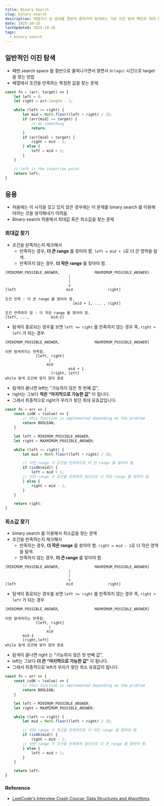 ```yaml
---
title: Binary Search
slug: binary-search
description: 배열이나 답 범위를 절반씩 좁혀가며 탐색하는 기본 이진 탐색 패턴과 최대·최소 해를 찾는 응용 전략
date: 2025-10-16
lastUpdated: 2025-10-16
tags:
  - binary-search
---
```


## 일반적인 이진 탐색

* 매번  search space 를 절반으로 줄여나가면서 찾면서 `O(logn)` 시간으로 target 을 찾는 방법
* 배열에서 조건을 만족하는 특정한 값을 찾는 문제

```typescript
const fn = (arr, target) => {
    let left = 0;
    let right = arr.length - 1;

    while (left <= right) {
        let mid = Math.floor((left + right) / 2);
        if (arr[mid] == target) {
            // do something
            return;
        }
        if (arr[mid] > target) {
            right = mid - 1;
        } else {
            left = mid + 1;
        }
    }

    // left is the insertion point
    return left;
}
```

## 응용

* 처음에는 이 시각을 갖고 있지 않은 경우에는 이 문제를 binary search 를 이용해야하는 것을 생각해내기 어려움.
* Binary search 적용해서 최대값 혹은 최소값을 찾는 문제


### 최대값 찾기

* 조건을 만족하는지 체크해서
    * 만족하는 경우, **더 큰 range** 를 찾아야 함. `left = mid + 1`로 더 큰 영역을 탐색.
    * 만족하지 않는 경우, **더 작은 range** 를 찾아야 함.
```
[MINIMUM_POSSIBLE_ANSWER,                MAXMIMUM_POSSIBLE_ANSWER]
                             |
                             |
                             v
[left                       mid                right]

조건 만족 : 더 큰 range 를 찾아야 함.
                               [mid + 1, ... , right]

조건 만족하지 않 : 더 작은 range 를 찾아야 함.
[left, ...,          mid-1]
```

* 탐색이 종료되는 경우를 보면 `left <= right` 를 만족하지 않는 경우 즉, `right < left` 가 되는 경우
```
[MINIMUM_POSSIBLE_ANSWER,                MAXMIMUM_POSSIBLE_ANSWER]

이번 탐색까지는 만족함.
              [left, right]
                    |
                   mid
                             mid + 1
                     [right, left]
while 탐색 조건에 맞지 않아 종료
```

* 탐색이 끝나면 left는 "가능하지 않은 첫 번째 값",
* right는 그보다 **작은 “마지막으로 가능한 값”** 이 됩니다.
* 그래서 최종적으로 right가 우리가 찾던 최대 유효값입니다.


```typescript
const fn = arr => {
    const isOK = (value) => {
        // this function is implemented depending on the problem
        return BOOLEAN;
    }

    let left = MINIMUM_POSSIBLE_ANSWER;
    let right = MAXMIMUM_POSSIBLE_ANSWER;

    while (left <= right) {
        let mid = Math.floor((left + right) / 2);

        // 이번 range 가 조건을 만족하므로 더 큰 range 를 찾아야 함.
        if (isOK(mid)) {
            left = mid + 1;
        // 이번 range 가 조건을 만족하지 않으므로 더 작은 range 를 찾아야 함.
        } else {
            right = mid - 1;
        }
    }

    return right;
}
```

### 최소값 찾기

* binary search 를 이용해서 최소값을 찾는 문제
* 조건을 만족하는지 체크해서
    * 만족하는 경우, **더 작은 range** 를 찾아야 함. `right = mid - 1`로 더 작은 영역을 탐색.
    * 만족하지 않는 경우, **더 큰 range** 를 찾아야 함.

```
[MINIMUM_POSSIBLE_ANSWER,                MAXMIMUM_POSSIBLE_ANSWER]
                             |
                             |
                             v
[left                       mid                right]

```

* 탐색이 종료되는 경우를 보면 `left <= right` 를 만족하지 않는 경우 즉, `right < left` 가 되는 경우
```
[MINIMUM_POSSIBLE_ANSWER,                MAXMIMUM_POSSIBLE_ANSWER]

이번 탐색까지는 만족함.
              [left, right]
                    |
                   mid
        mid-1
        [right,left]
while 탐색 조건에 맞지 않아 종료
```

* 탐색이 끝나면 right 는 "가능하지 않은 첫 번째 값",
* left는 그보다 **더 큰 “마지막으로 가능한 값”** 이 됩니다.
* 그래서 최종적으로 left가 우리가 찾던 최소 유효값이 됩니다.

```typescript
const fn = arr => {
    const isOK = (value) => {
        // this function is implemented depending on the problem
        return BOOLEAN;
    }

    let left = MINIMUM_POSSIBLE_ANSWER;
    let right = MAXMIMUM_POSSIBLE_ANSWER;

    while (left <= right) {
        let mid = Math.floor((left + right) / 2);

        // 이번 range 가 조건을 만족하므로 더 작은 range 를 찾아야 함.
        if (isOK(mid)) {
            right = mid - 1;
        // 이번 range 가 조건을 만족하지 않으므로 더 큰 range 를 찾아야 함.
        } else {
            left = mid + 1;
        }
    }

    return left;
}
```


### Reference

- [LeetCode's Interview Crash Course: Data Structures and Algorithms](https://leetcode.com/explore/interview/card/leetcodes-interview-crash-course-data-structures-and-algorithms/?vacRef=problembanner)
